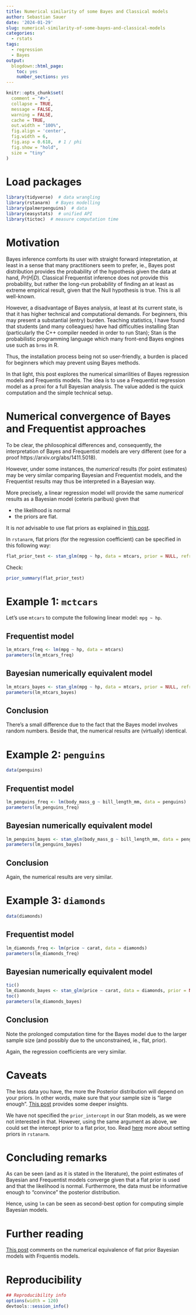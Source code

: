 ```yaml
---
title: Numerical similarity of some Bayes and Classical models
author: Sebastian Sauer
date: '2024-01-29'
slug: numerical-similarity-of-some-bayes-and-classical-models
categories:
  - rstats
tags:
  - regression
  - Bayes
output:
  blogdown::html_page:
    toc: yes
    number_sections: yes
---
```




```r
knitr::opts_chunk$set(
  comment = "#>",
  collapse = TRUE,
  message = FALSE,
  warning = FALSE,
  cache = TRUE,
  out.width = "100%",
  fig.align = 'center',
  fig.width = 6,
  fig.asp = 0.618,  # 1 / phi
  fig.show = "hold",
  size = "tiny"
)
```




# Load packages

```r
library(tidyverse)  # data wrangling
library(rstanarm)  # Bayes modelling
library(palmerpenguins)  # data
library(easystats)  # unified API
library(tictoc)  # measure computation time
```






# Motivation

Bayes inference comforts its user with straight forward intepretation, at least in a sense that many practitioners seem to prefer, ie., Bayes post distribution provides the probability of the hypothesis given the data at hand, $Pr(H|D)$. Classical Frequentist inference does not provide this probability, but rather the long-run probability of finding an at least as extreme empirical result, given that the Null hypothesis is true. This is all well-known. 

However, a disadvantage of Bayes analysis, at least at its current state, is that it has higher technical and computational demands. For beginners, this may present  a substantial (entry) burden. Teaching statistics, I have found that students (and many colleagues) have had difficulties installing Stan (particularly the C++ compiler needed in order to run Stan); Stan is the probabilistic programming language which many front-end Bayes engines use such as `brms` in R.

Thus, the installation process being not so user-friendly, a burden is placed for beginners which may prevent using Bayes methods.

In that light, this post explores the numerical simarilities of Bayes regression models and Frequentis models. The idea is to use a Frequentist regression model as a proxi for a full Bayesian analysis. The value added is the quick computation and the simple technical setup.


# Numerical convergence of Bayes and Frequentist approaches

To be clear, the philosophical differences and, consequently, the interpretation of Bayes and Frequentist models are very different (see for a proof https://arxiv.org/abs/1411.5018).



However, under some instances, the *numerical* results (for point estimates) may be very similar comparing Bayesian and Frequentist models, and the Frequentist results may thus be interpreted in a Bayesian way.


More precisely, a linear regression model will provide the same *numerical* results as a Bayesian model (ceteris paribus) given that

- the likelihood is normal
- the priors are flat.


It is *not* advisable to use flat priors as explained in [this post](https://cran.r-project.org/web/packages/rstanarm/vignettes/priors.html).


In `rstanarm`, flat priors (for the regression coefficient) can be specified in this following way:

```r
flat_prior_test <- stan_glm(mpg ~ hp, data = mtcars, prior = NULL, refresh = 0)
```

Check:

```r
prior_summary(flat_prior_test)
```



# Example 1: `mctcars`

Let's use `mtcars` to compute the following linear model: `mpg ~ hp`.


## Frequentist model

```r
lm_mtcars_freq <- lm(mpg ~ hp, data = mtcars)
parameters(lm_mtcars_freq)
```

## Bayesian numerically equivalent model

```r
lm_mtcars_bayes <- stan_glm(mpg ~ hp, data = mtcars, prior = NULL, refresh = 0)
parameters(lm_mtcars_bayes)
```


## Conclusion

There's a small difference due to the fact that the Bayes model involves random numbers. Beside that, the numerical results are (virtually) identical.


# Example 2: `penguins`


```r
data(penguins)
```


## Frequentist model

```r
lm_penguins_freq <- lm(body_mass_g ~ bill_length_mm, data = penguins)
parameters(lm_penguins_freq)
```

## Bayesian numerically equivalent model



```r
lm_penguins_bayes <- stan_glm(body_mass_g ~ bill_length_mm, data = penguins, prior = NULL, refresh = 0)
parameters(lm_penguins_bayes)
```

## Conclusion

Again, the numerical results are very similar.


# Example 3: `diamonds`

```r
data(diamonds)
```

## Frequentist model

```r
lm_diamonds_freq <- lm(price ~ carat, data = diamonds)
parameters(lm_diamonds_freq)
```

## Bayesian numerically equivalent model


```r
tic()
lm_diamonds_bayes <- stan_glm(price ~ carat, data = diamonds, prior = NULL, refresh = 0)
toc()
parameters(lm_diamonds_bayes)
```

## Conclusion

Note the prolonged computation time for the Bayes model due to the larger sample size (and possibly due to the unconstrained, ie., flat, prior).

Again, the regression coefficients are very similar.


# Caveats

The less data you have, the more the Posterior distribution will depend on your priors. In other words, make sure that your sample size is "large enough". [This post](https://stats.stackexchange.com/questions/200982/do-bayesian-priors-become-irrelevant-with-large-sample-size/201059#201059) provides some deeper insights.

We have not specified the `prior_intercept` in our Stan models, as we were not interested in that. However, using the same argument as above, we could set the intercept prior to a flat prior, too. Read [here](https://cran.r-project.org/web/packages/rstanarm/vignettes/priors.html) more about setting priors in `rstanarm`.




# Concluding remarks

As can be seen (and as it is stated in the literature), the point estimates of Bayesian and Frequentist models converge given that a flat prior is used and that the likelihood is normal. Furthermore, the data must be informative enough to "convince" the posterior distribution.

Hence, using `lm` can be seen as second-best option for computing simple Bayesian models. 




# Further reading

[This post](https://stats.stackexchange.com/questions/296220/why-i-should-use-bayesian-inference-with-uninformative-prior) comments on the numerical equivalence of flat prior Bayesian models with Frquentis models.



# Reproducibility

```r
## Reproducibility info
options(width = 120)
devtools::session_info()

```



